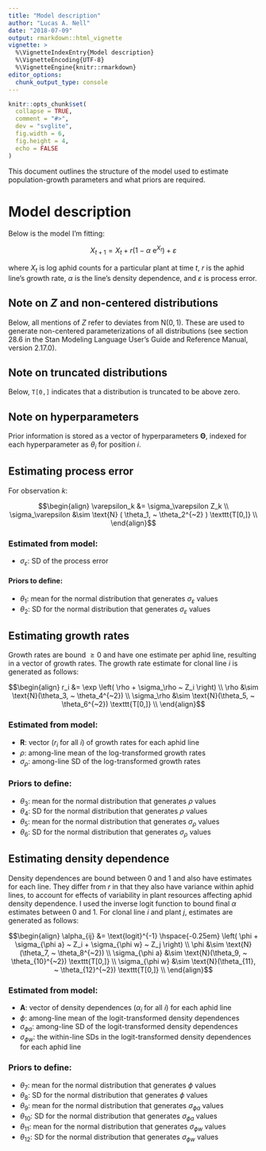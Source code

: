 ```yaml
---
title: "Model description"
author: "Lucas A. Nell"
date: "2018-07-09"
output: rmarkdown::html_vignette
vignette: >
  %\VignetteIndexEntry{Model description}
  %\VignetteEncoding{UTF-8}
  %\VignetteEngine{knitr::rmarkdown}
editor_options: 
  chunk_output_type: console
---
```


```r
knitr::opts_chunk$set(
  collapse = TRUE,
  comment = "#>",
  dev = "svglite", 
  fig.width = 6,
  fig.height = 4,
  echo = FALSE
)
```




This document outlines the structure of the model used to estimate population-growth
parameters and what priors are required.



# Model description

Below is the model I'm fitting:

$$
X_{t+1} = X_t + r \left( 1 - \alpha ~ \text{e}^{X_t} \right) + \varepsilon
$$

where $X_t$ is log aphid counts for a particular plant at time $t$,
$r$ is the aphid line's growth rate,
$\alpha$ is the line's density dependence,
and
$\varepsilon$ is process error.


## Note on $Z$ and non-centered distributions

Below, all mentions of $Z$ refer to deviates from $\text{N}(0,1)$.
These are used to generate non-centered parameterizations of all distributions
(see section 28.6 in the Stan Modeling Language User's Guide and Reference Manual,
version 2.17.0).


## Note on truncated distributions

Below, `T[0,]` indicates that a distribution is truncated to be above zero.


## Note on hyperparameters

Prior information is stored as a vector of hyperparameters $\mathbf{\Theta}$,
indexed for each hyperparameter as $\theta_i$ for position $i$.



## Estimating process error

For observation $k$:

$$\begin{align}
    \varepsilon_k &= \sigma_\varepsilon Z_k \\
    \sigma_\varepsilon &\sim \text{N} ( \theta_1, ~ \theta_2^{~2} ) \texttt{T[0,]} \\
\end{align}$$


### Estimated from model:

- $\sigma_\varepsilon$: SD of the process error


#### Priors to define:

- $\theta_1$: mean for the normal distribution that generates $\sigma_\varepsilon$ values
- $\theta_2$: SD for the normal distribution that generates $\sigma_\varepsilon$ values




## Estimating growth rates 

Growth rates are bound $\ge 0$ and have one estimate per aphid line,
resulting in a vector of growth rates.
The growth rate estimate for clonal line $i$ is generated as follows:

$$\begin{align}
    r_i &= \exp \left( \rho + \sigma_\rho ~ Z_i \right) \\
    \rho &\sim \text{N}(\theta_3, ~ \theta_4^{~2}) \\
    \sigma_\rho &\sim \text{N}(\theta_5, ~ \theta_6^{~2}) \texttt{T[0,]} \\
\end{align}$$



### Estimated from model:

- $\mathbf{R}$: vector ($r_i$ for all $i$) of growth rates for each aphid line
- $\rho$: among-line mean of the log-transformed growth rates
- $\sigma_\rho$: among-line SD of the log-transformed growth rates


### Priors to define:

- $\theta_3$: mean for the normal distribution that generates $\rho$ values
- $\theta_4$: SD for the normal distribution that generates $\rho$ values
- $\theta_5$: mean for the normal distribution that generates $\sigma_\rho$ values
- $\theta_6$: SD for the normal distribution that generates $\sigma_\rho$ values





## Estimating density dependence

Density dependences are bound between 0 and 1 and also have estimates for each line.
They differ from $r$ in that they also have variance within aphid lines, to account
for effects of variability in plant resources affecting aphid density dependence.
I used the inverse logit function to bound final $\alpha$ estimates between 0 and 1.
For clonal line $i$ and plant $j$, estimates are generated as follows:


$$\begin{align}
    \alpha_{ij} &= \text{logit}^{-1} \hspace{-0.25em}
        \left(
            \phi + \sigma_{\phi a} ~ Z_i + \sigma_{\phi w} ~ Z_j
        \right) \\
    \phi &\sim \text{N}(\theta_7, ~ \theta_8^{~2}) \\
    \sigma_{\phi a} &\sim \text{N}(\theta_9, ~ \theta_{10}^{~2}) \texttt{T[0,]} \\
    \sigma_{\phi w} &\sim \text{N}(\theta_{11}, ~ \theta_{12}^{~2}) \texttt{T[0,]} \\
\end{align}$$




### Estimated from model:

- $\mathbf{A}$: vector of density dependences ($\alpha_i$ for all $i$) for each aphid line
- $\phi$: among-line mean of the logit-transformed density dependences
- $\sigma_{\phi a}$: among-line SD of the logit-transformed density
  dependences
- $\sigma_{\phi w}$: the within-line SDs in the logit-transformed
  density dependences for each aphid line


### Priors to define:

- $\theta_{7}$: mean for the normal distribution that generates $\phi$ values
- $\theta_{8}$: SD for the normal distribution that generates $\phi$ values
- $\theta_{9}$: mean for the normal distribution that generates $\sigma_{\phi a}$ values
- $\theta_{10}$: SD for the normal distribution that generates $\sigma_{\phi a}$ values
- $\theta_{11}$: mean for the normal distribution that generates $\sigma_{\phi w}$ values
- $\theta_{12}$: SD for the normal distribution that generates $\sigma_{\phi w}$ values









